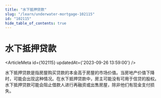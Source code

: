 ```yaml
---
title: "水下抵押贷款"
slug: "/learn/underwater-mortgage-102115"
id: "102115"
hide_table_of_contents: true
---
```



# 水下抵押贷款

<ArticleMeta id={102115} updatedAt={'2023-09-26 13:59:00'} />
<div className='border-solid border-b border-t-0 my-4 border-[var(--ifm-color-gray-300)]' />

水下抵押贷款是指房屋购买贷款的本金高于房屋的市场价值。当房地产价值下降时，可能会出现这种情况。在水下抵押贷款中，房主可能没有可用于信贷的股权。水下抵押贷款可能会阻止借款人进行再融资或出售房屋，除非他们有现金支付损失。
